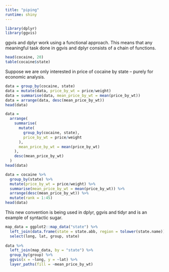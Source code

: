```yaml
---
title: "piping"
runtime: shiny
---
```


```r
library(dplyr)
library(ggvis)
```

ggvis and dplyr work using a functional approach.  This means that any meaningful task done in ggvis and dplyr consists of a chain of functions.

```r
head(cocaine, 20)
table(cocaine$state)
```

Suppose we are only interested in price of cocaine by state -- purely for economic analysis.

```r
data = group_by(cocaine, state)
data = mutate(data, price_by_wt = price/weight)
data = summarise(data, mean_price_by_wt = mean(price_by_wt))
data = arrange(data, desc(mean_price_by_wt))
head(data)
```

```r
data = 
  arrange(
    summarise(
      mutate(
        group_by(cocaine, state), 
        price_by_wt = price/weight
      ),
      mean_price_by_wt = mean(price_by_wt)
    ),
    desc(mean_price_by_wt)
  )
head(data)
```

```r
data = cocaine %>% 
  group_by(state) %>% 
  mutate(price_by_wt = price/weight) %>% 
  summarise(mean_price_by_wt = mean(price_by_wt)) %>% 
  arrange(desc(mean_price_by_wt)) %>% 
  mutate(rank = 1:45)
head(data)
```

This new convention is being used in dplyr, ggvis and tidyr and is an example of syntactic sugar.

```r
map_data = ggplot2::map_data("state") %>% 
  left_join(data.frame(state = state.abb, region = tolower(state.name)), by = "region") %>%
  select(long, lat, group, state) 
  
data %>% 
  left_join(map_data, by = "state") %>%
  group_by(group) %>% 
  ggvis(x = ~long, y = ~lat) %>% 
  layer_paths(fill = ~mean_price_by_wt)
```

